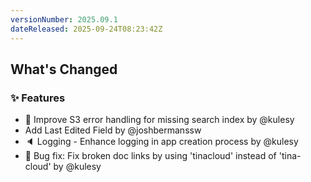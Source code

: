 ```yaml
---
versionNumber: 2025.09.1
dateReleased: 2025-09-24T08:23:42Z
---
```




## What's Changed
### ✨ Features
* 🥅 Improve S3 error handling for missing search index by @kulesy
* Add Last Edited Field  by @joshbermanssw
* 🔈 Logging - Enhance logging in app creation process by @kulesy
* 🐛 Bug fix: Fix broken doc links by using 'tinacloud' instead of 'tina-cloud' by @kulesy



